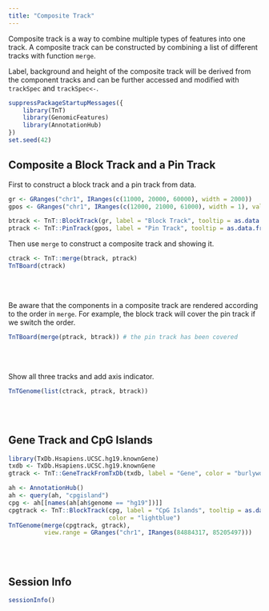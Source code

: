 ```yaml
---
title: "Composite Track"
---
```


Composite track is a way to combine multiple types of features into one track.
A composite track can be constructed by combining a list of different tracks with function `merge`.

Label, background and height of the composite track will be derived from the component tracks and
can be further accessed and modified with `trackSpec` and `trackSpec<-`.


```r
suppressPackageStartupMessages({
    library(TnT)
    library(GenomicFeatures)
    library(AnnotationHub)
})
set.seed(42)
```


## Composite a Block Track and a Pin Track

First to construct a block track and a pin track from data.

```r
gr <- GRanges("chr1", IRanges(c(11000, 20000, 60000), width = 2000))
gpos <- GRanges("chr1", IRanges(c(12000, 21000, 61000), width = 1), value = c(1, 2, 3))

btrack <- TnT::BlockTrack(gr, label = "Block Track", tooltip = as.data.frame(gr), color = "lightblue4")
ptrack <- TnT::PinTrack(gpos, label = "Pin Track", tooltip = as.data.frame(gpos), background = "beige")
```

Then use `merge` to construct a composite track and showing it.

```r
ctrack <- TnT::merge(btrack, ptrack)
TnTBoard(ctrack)
```

<br/> <br/>

Be aware that the components in a composite track are rendered according to the order
in `merge`. For example, the block track will cover the pin track if we switch the order.

```r
TnTBoard(merge(ptrack, btrack)) # the pin track has been covered
```

<br/> <br/>

Show all three tracks and add axis indicator.

```r
TnTGenome(list(ctrack, ptrack, btrack))
```


<br/> <br/>


## Gene Track and CpG Islands

```r
library(TxDb.Hsapiens.UCSC.hg19.knownGene)
txdb <- TxDb.Hsapiens.UCSC.hg19.knownGene
gtrack <- TnT::GeneTrackFromTxDb(txdb, label = "Gene", color = "burlywood3")

ah <- AnnotationHub()
ah <- query(ah, "cpgisland")
cpg <- ah[[names(ah[ah$genome == "hg19"])]]
cpgtrack <- TnT::BlockTrack(cpg, label = "CpG Islands", tooltip = as.data.frame(cpg),
                            color = "lightblue")
TnTGenome(merge(cpgtrack, gtrack),
          view.range = GRanges("chr1", IRanges(84884317, 85205497)))
```

<br/> <br/>



## Session Info

```r
sessionInfo()
```
